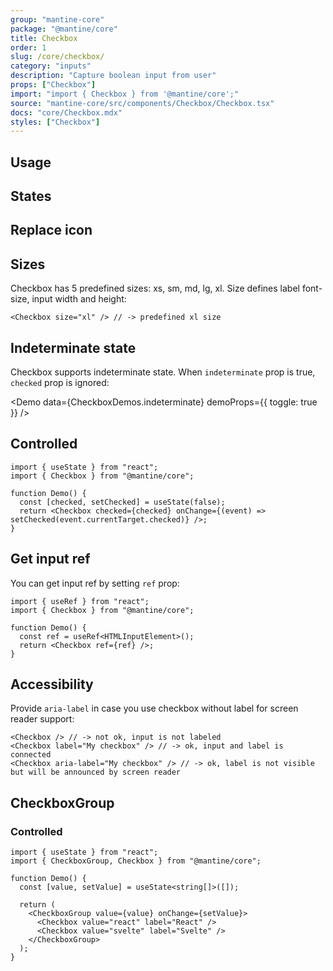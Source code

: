 ```yaml
---
group: "mantine-core"
package: "@mantine/core"
title: Checkbox
order: 1
slug: /core/checkbox/
category: "inputs"
description: "Capture boolean input from user"
props: ["Checkbox"]
import: "import { Checkbox } from '@mantine/core';"
source: "mantine-core/src/components/Checkbox/Checkbox.tsx"
docs: "core/Checkbox.mdx"
styles: ["Checkbox"]
---
```



## Usage

<Demo data={CheckboxDemos.configurator} />

## States

<Demo data={CheckboxDemos.states} />

## Replace icon

<Demo data={CheckboxDemos.icon} />

## Sizes

Checkbox has 5 predefined sizes: xs, sm, md, lg, xl. Size defines label font-size, input width and height:

```tsx
<Checkbox size="xl" /> // -> predefined xl size
```

<Demo data={CheckboxDemos.sizes} />

## Indeterminate state

Checkbox supports indeterminate state. When `indeterminate` prop is true,
`checked` prop is ignored:

<Demo data={CheckboxDemos.indeterminate} demoProps={{ toggle: true }} />

## Controlled

```tsx
import { useState } from "react";
import { Checkbox } from "@mantine/core";

function Demo() {
  const [checked, setChecked] = useState(false);
  return <Checkbox checked={checked} onChange={(event) => setChecked(event.currentTarget.checked)} />;
}
```

## Get input ref

You can get input ref by setting `ref` prop:

```tsx
import { useRef } from "react";
import { Checkbox } from "@mantine/core";

function Demo() {
  const ref = useRef<HTMLInputElement>();
  return <Checkbox ref={ref} />;
}
```

## Accessibility

Provide `aria-label` in case you use checkbox without label for screen reader support:

```tsx
<Checkbox /> // -> not ok, input is not labeled
<Checkbox label="My checkbox" /> // -> ok, input and label is connected
<Checkbox aria-label="My checkbox" /> // -> ok, label is not visible but will be announced by screen reader
```

## CheckboxGroup

<Demo data={CheckboxDemos.groupConfigurator} />

### Controlled

```tsx
import { useState } from "react";
import { CheckboxGroup, Checkbox } from "@mantine/core";

function Demo() {
  const [value, setValue] = useState<string[]>([]);

  return (
    <CheckboxGroup value={value} onChange={setValue}>
      <Checkbox value="react" label="React" />
      <Checkbox value="svelte" label="Svelte" />
    </CheckboxGroup>
  );
}
```

